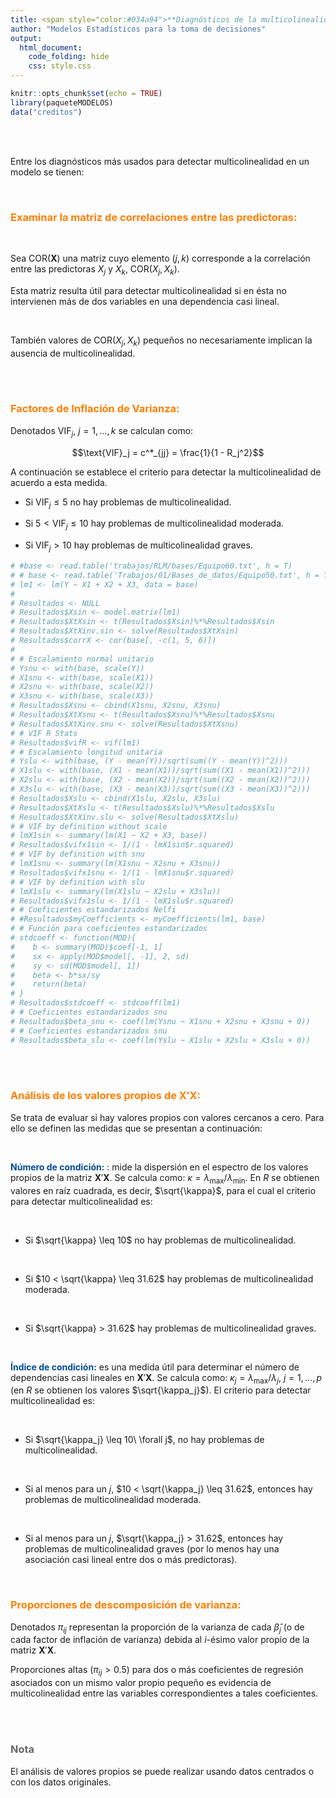 ```yaml
---
title: <span style="color:#034a94">**Diagnósticos de la multicolinealidad**</span>
author: "Modelos Estadísticos para la toma de decisiones"
output:
  html_document:
    code_folding: hide
    css: style.css
---
```



```r
knitr::opts_chunk$set(echo = TRUE)
library(paqueteMODELOS)
data("creditos")

```

</br></br>


Entre los diagnósticos más usados para detectar multicolinealidad en un modelo se tienen:

</br>

### <span style="color:#FF7F00">**Examinar la matriz de correlaciones entre las predictoras:**</span> 

</br>


Sea  $\text{COR}(\boldsymbol{X})$ una matriz cuyo elemento ($j,k$) corresponde a la correlación entre las predictoras $X_j$ y $X_k$, $\text{COR}\left(X_j, X_k\right)$.

Esta matriz resulta útil para detectar multicolinealidad si en ésta no intervienen más de dos variables en una dependencia casi lineal.

</br>
      
También valores de $\text{COR}\left(X_j, X_k\right)$ pequeños no necesariamente implican la ausencia de multicolinealidad.

</br></br>

### <span style="color:#FF7F00">**Factores de Inflación de Varianza:**</span> 

Denotados $\text{VIF}_j,\ j = 1, \ldots, k$ se calculan como: 


$$\text{VIF}_j = c^*_{jj} = \frac{1}{1 - R_j^2}$$

A continuación se establece el criterio para detectar la multicolinealidad de acuerdo a esta medida.
      
* Si $\text{VIF}_j \leq 5$ no hay problemas de multicolinealidad.

* Si $5 < \text{VIF}_j \leq 10$ hay problemas de multicolinealidad moderada.

* Si $\text{VIF}_j > 10$ hay problemas de multicolinealidad graves.

```r
# #base <- read.table('trabajos/RLM/bases/Equipo60.txt', h = T)
# # base <- read.table('Trabajos/01/Bases_de_datos/Equipo50.txt', h = T)
# lm1 <- lm(Y ~ X1 + X2 + X3, data = base)
# 
# Resultados <- NULL
# Resultados$Xsin <- model.matrix(lm1)
# Resultados$XtXsin <- t(Resultados$Xsin)%*%Resultados$Xsin
# Resultados$XtXinv.sin <- solve(Resultados$XtXsin)
# Resultados$corrX <- cor(base[, -c(1, 5, 6)])
# 
# # Escalamiento normal unitario
# Ysnu <- with(base, scale(Y))
# X1snu <- with(base, scale(X1))
# X2snu <- with(base, scale(X2))
# X3snu <- with(base, scale(X3))
# Resultados$Xsnu <- cbind(X1snu, X2snu, X3snu)
# Resultados$XtXsnu <- t(Resultados$Xsnu)%*%Resultados$Xsnu
# Resultados$XtXinv.snu <- solve(Resultados$XtXsnu)
# # VIF R Stats
# Resultados$vifR <- vif(lm1)
# # Escalamiento longitud unitaria
# Yslu <- with(base, (Y - mean(Y))/sqrt(sum((Y - mean(Y))^2)))
# X1slu <- with(base, (X1 - mean(X1))/sqrt(sum((X1 - mean(X1))^2)))
# X2slu <- with(base, (X2 - mean(X2))/sqrt(sum((X2 - mean(X2))^2)))
# X3slu <- with(base, (X3 - mean(X3))/sqrt(sum((X3 - mean(X3))^2)))
# Resultados$Xslu <- cbind(X1slu, X2slu, X3slu)
# Resultados$XtXslu <- t(Resultados$Xslu)%*%Resultados$Xslu
# Resultados$XtXinv.slu <- solve(Resultados$XtXslu)
# # VIF by definition without scale
# lmX1sin <- summary(lm(X1 ~ X2 + X3, base))
# Resultados$vifx1sin <- 1/(1 - lmX1sin$r.squared)
# # VIF by definition with snu
# lmX1snu <- summary(lm(X1snu ~ X2snu + X3snu))
# Resultados$vifx1snu <- 1/(1 - lmX1snu$r.squared)
# # VIF by definition with slu
# lmX1slu <- summary(lm(X1slu ~ X2slu + X3slu))
# Resultados$vifx1slu <- 1/(1 - lmX1slu$r.squared)
# # Coeficientes estandarizados Nelfi
# #Resultados$myCoefficients <- myCoefficients(lm1, base)
# # Función para coeficientes estandarizados
# stdcoeff <- function(MOD){
#    b <- summary(MOD)$coef[-1, 1]
#    sx <- apply(MOD$model[, -1], 2, sd)
#    sy <- sd(MOD$model[, 1])
#    beta <- b*sx/sy
#    return(beta)
# }
# Resultados$stdcoeff <- stdcoeff(lm1)
# # Coeficientes estandarizados snu 
# Resultados$beta_snu <- coef(lm(Ysnu ~ X1snu + X2snu + X3snu + 0))
# # Coeficientes estandarizados snu 
# Resultados$beta_slu <- coef(lm(Yslu ~ X1slu + X2slu + X3slu + 0))
```

</br></br>

### <span style="color:#FF7F00">**Análisis de los valores propios de $\boldsymbol{X}'\boldsymbol{X}$:**</span> 

Se trata de evaluar si hay valores propios con valores cercanos a cero. Para ello se definen las medidas que se presentan a continuación:

</br>

<span style="color:#034a94">**Número de condición:**</span> :  mide la dispersión en el espectro de los valores propios de la matriz $\boldsymbol{X}'\boldsymbol{X}$. Se calcula como: $\kappa = \lambda_{\max} / \lambda_{\min}$. En $R$ se obtienen valores en raíz cuadrada, es decir, $\sqrt{\kappa}$, para el cual el criterio para detectar multicolinealidad es:

</br>

* Si $\sqrt{\kappa} \leq 10$ no hay problemas de multicolinealidad.

</br>

* Si $10 < \sqrt{\kappa} \leq 31.62$ hay problemas de multicolinealidad moderada.

</br>

* Si $\sqrt{\kappa} > 31.62$ hay problemas de multicolinealidad graves.

</br>

<span style="color:#034a94">**Índice de condición:**</span> es una medida útil para determinar el número de dependencias casi lineales en $\boldsymbol{X}'\boldsymbol{X}$. Se calcula como: $\kappa_j = \lambda_{\max} / \lambda_j,\ j = 1, \ldots, p$ (en $R$ se obtienen los valores $\sqrt{\kappa_j}$). El criterio para detectar multicolinealidad es:

</br>

* Si $\sqrt{\kappa_j} \leq 10\ \forall j$, no hay problemas de multicolinealidad.

</br>

* Si al menos para un $j$, $10 < \sqrt{\kappa_j} \leq 31.62$, entonces hay problemas de multicolinealidad moderada.

</br>

* Si al menos para un $j$, $\sqrt{\kappa_j} > 31.62$, entonces hay problemas de multicolinealidad graves (por lo menos hay una asociación casi lineal entre dos o más predictoras).

</br>

### <span style="color:#FF7F00">**Proporciones de descomposición de varianza:**</span> 

Denotados $\pi_{ij}$ representan la proporción de la varianza de cada $\widehat\beta_j$ (o de cada factor de inflación de varianza) debida al $i$-ésimo valor propio de la matriz $\boldsymbol{X}'\boldsymbol{X}$.

Proporciones altas ($\pi_{ij} > 0.5$) para dos o más coeficientes de regresión asociados con un mismo valor propio pequeño es evidencia de multicolinealidad entre las variables correspondientes a tales coeficientes.

</br></br>

<div class="content-box-gray">
### <span style="color:#686868"> **Nota**</span>

El análisis de valores propios se puede realizar usando datos centrados o con los datos originales. 

</div>


